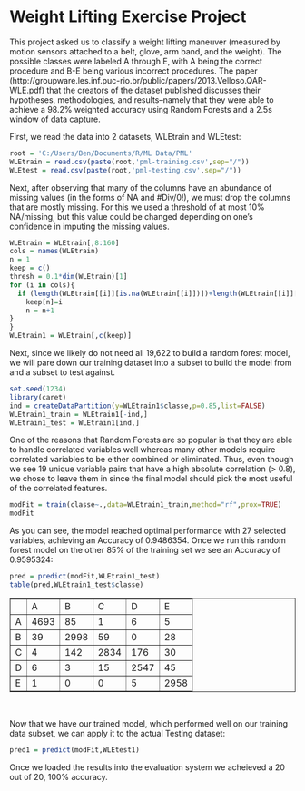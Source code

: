 Weight Lifting Exercise Project
========================================================

This project asked us to classify a weight lifting maneuver (measured by motion sensors attached to a belt, glove, arm band, and the weight).  The possible classes were labeled A through E, with A being the correct procedure and B-E being various incorrect procedures.  The paper (http://groupware.les.inf.puc-rio.br/public/papers/2013.Velloso.QAR-WLE.pdf) that the creators of the dataset published discusses their hypotheses, methodologies, and results--namely that they were able to achieve a 98.2% weighted accuracy using Random Forests and a 2.5s window of data capture.

First, we read the data into 2 datasets, WLEtrain and WLEtest:

```r
root = 'C:/Users/Ben/Documents/R/ML Data/PML'
WLEtrain = read.csv(paste(root,'pml-training.csv',sep="/"))
WLEtest = read.csv(paste(root,'pml-testing.csv',sep="/"))
```

Next, after observing that many of the columns have an abundance of missing values (in the forms of NA and #Div/0!), we must drop the columns that are mostly missing.  For this we used a threshold of at most 10% NA/missing, but this value could be changed depending on one's confidence in imputing the missing values.

```r
WLEtrain = WLEtrain[,8:160]
cols = names(WLEtrain)
n = 1
keep = c()
thresh = 0.1*dim(WLEtrain)[1]
for (i in cols){
  if (length(WLEtrain[[i]][is.na(WLEtrain[[i]])])+length(WLEtrain[[i]][WLEtrain[[i]]==""]) < thresh){
    keep[n]=i
    n = n+1
}
}
WLEtrain1 = WLEtrain[,c(keep)]
```
Next, since we likely do not need all 19,622 to build a random forest model, we will pare down our training dataset into a subset to build the model from and a subset to test against.

```r
set.seed(1234)
library(caret)
ind = createDataPartition(y=WLEtrain1$classe,p=0.85,list=FALSE)
WLEtrain1_train = WLEtrain1[-ind,]
WLEtrain1_test = WLEtrain1[ind,]
```
One of the reasons that Random Forests are so popular is that they are able to handle correlated variables well whereas many other models require correlated variables to be either combined or eliminated.  Thus, even though we see 19 unique variable pairs that have a high absolute correlation (> 0.8), we chose to leave them in since the final model should pick the most useful of the correlated features.
```r
modFit = train(classe~.,data=WLEtrain1_train,method="rf",prox=TRUE)
modFit
```
As you can see, the model reached optimal performance with 27 selected variables, achieving an Accuracy of 0.9486354.  Once we run this random forest model on the other 85% of the training set we see an Accuracy of 0.9595324:
```r
pred = predict(modFit,WLEtrain1_test)
table(pred,WLEtrain1_test$classe)
```
<table border=1>
<tr>
<td> </td><td>A</td><td>B</td><td>C</td><td>D</td><td>E</td>
</tr>
<tr>
<td>A</td><td>4693</td><td>85</td><td>1</td><td>6</td><td>5</td>
</tr>
<tr>
<td>B</td><td>39</td><td>2998</td><td>59</td><td>0</td><td>28</td>
</tr>
<tr>
<td>C</td><td>4</td><td>142</td><td>2834</td><td>176</td><td>30</td>
</tr>
<tr>
<td>D</td><td>6</td><td>3</td><td>15</td><td>2547</td><td>45</td>
</tr>
<tr>
<td>E</td><td>1</td><td>0</td><td>0</td><td>5</td><td>2958</td>
</tr>
</table>
<br>

Now that we have our trained model, which performed well on our training data subset, we can apply it to the actual Testing dataset:
```r
pred1 = predict(modFit,WLEtest1)
```

Once we loaded the results into the evaluation system we acheieved a 20 out of 20, 100% accuracy.
<br>
